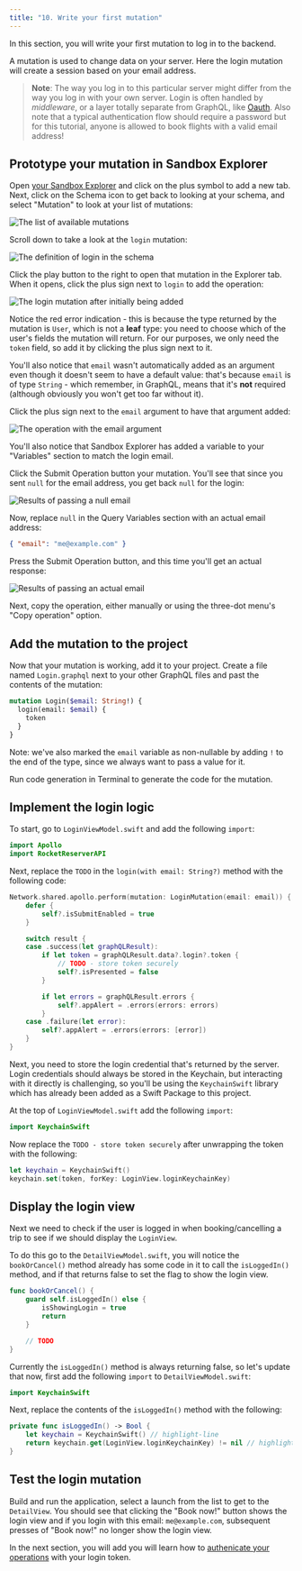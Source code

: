 ```yaml
---
title: "10. Write your first mutation"
---
```


In this section, you will write your first mutation to log in to the backend.

A mutation is used to change data on your server. Here the login mutation will create a session based on your email address.

> **Note**: The way you log in to this particular server might differ from the way you log in with your own server. Login is often handled by _middleware_, or a layer totally separate from GraphQL, like [Oauth](https://en.wikipedia.org/wiki/OAuth).
> Also note that a typical authentication flow should require a password but for this tutorial, anyone is allowed to book flights with a valid email address!

## Prototype your mutation in Sandbox Explorer

Open [your Sandbox Explorer](https://studio.apollographql.com/sandbox/explorer?endpoint=https%3A%2F%2Fapollo-fullstack-tutorial.herokuapp.com%2Fgraphql) and click on the plus symbol to add a new tab. Next, click on the Schema icon to get back to looking at your schema, and select "Mutation" to look at your list of mutations:

<img alt="The list of available mutations" class="screenshot" src="images/sandbox_schema_mutations.png"/>

Scroll down to take a look at the `login` mutation:

<img alt="The definition of login in the schema" class="screenshot" src="images/schema_login_definition.png"/>

Click the play button to the right to open that mutation in the Explorer tab. When it opens, click the plus sign next to `login` to add the operation:

<img alt="The login mutation after initially being added" class="screenshot" src="images/explorer_added_login_mutation.png"/>

Notice the red error indication - this is because the type returned by the mutation is `User`, which is not a **leaf** type: you need to choose which of the user's fields the mutation will return. For our purposes, we only need the `token` field, so add it by clicking the plus sign next to it.

You'll also notice that `email` wasn't automatically added as an argument even though it doesn't seem to have a default value: that's because `email` is of type `String` - which remember, in GraphQL, means that it's **not** required (although obviously you won't get too far without it).

Click the plus sign next to the `email` argument to have that argument added:

<img alt="The operation with the email argument" class="screenshot" src="images/explorer_login_email_added.png"/>

You'll also notice that Sandbox Explorer has added a variable to your "Variables" section to match the login email.

Click the Submit Operation button your mutation. You'll see that since you sent `null` for the email address, you get back `null` for the login:

<img alt="Results of passing a null email" class="screenshot" src="images/login_mutation_null.png"/>

Now, replace `null` in the Query Variables section with an actual email address:

```json title="(Sandbox Explorer)"
{ "email": "me@example.com" }
```

Press the Submit Operation button, and this time you'll get an actual response:

<img alt="Results of passing an actual email" class="screenshot" src="images/login_mutation_email.png"/>

Next, copy the operation, either manually or using the three-dot menu's "Copy operation" option.

## Add the mutation to the project

Now that your mutation is working, add it to your project. Create a file named `Login.graphql` next to your other GraphQL files and past the contents of the mutation:

```graphql title="Login.graphql"
mutation Login($email: String!) {
  login(email: $email) {
    token
  }
}
```
Note: we've also marked the `email` variable as non-nullable by adding `!` to the end of the type, since we always want to pass a value for it.

Run code generation in Terminal to generate the code for the mutation.

## Implement the login logic

To start, go to `LoginViewModel.swift` and add the following `import`:

```swift title="LoginViewModel.swift"
import Apollo
import RocketReserverAPI
```

Next, replace the `TODO` in the `login(with email: String?)` method with the following code:

```swift title="LoginViewModel.swift"
Network.shared.apollo.perform(mutation: LoginMutation(email: email)) { [weak self] result in
    defer {
        self?.isSubmitEnabled = true
    }

    switch result {
    case .success(let graphQLResult):
        if let token = graphQLResult.data?.login?.token {
            // TODO - store token securely
            self?.isPresented = false
        }

        if let errors = graphQLResult.errors {
            self?.appAlert = .errors(errors: errors)
        }
    case .failure(let error):
        self?.appAlert = .errors(errors: [error])
    }
}
```

Next, you need to store the login credential that's returned by the server. Login credentials should always be stored in the Keychain, but interacting with it directly is challenging, so you'll be using the `KeychainSwift` library which has already been added as a Swift Package to this project.

At the top of `LoginViewModel.swift` add the following `import`:

```swift title="LoginViewModel.swift"
import KeychainSwift
```

Now replace the `TODO - store token securely` after unwrapping the token with the following:

```swift title="LoginViewModel.swift"
let keychain = KeychainSwift()
keychain.set(token, forKey: LoginView.loginKeychainKey)
```

## Display the login view

Next we need to check if the user is logged in when booking/cancelling a trip to see if we should display the `LoginView`.

To do this go to the `DetailViewModel.swift`, you will notice the `bookOrCancel()` method already has some code in it to call the `isLoggedIn()` method, and if that returns false to set the flag to show the login view.

```swift title="DetailViewModel.swift"
func bookOrCancel() {
    guard self.isLoggedIn() else {
        isShowingLogin = true
        return
    }

    // TODO
}
```

Currently the `isLoggedIn()` method is always returning false, so let's update that now, first add the following `import` to `DetailViewModel.swift`:

```swift title="DetailViewModel.swift"
import KeychainSwift
```

Next, replace the contents of the `isLoggedIn()` method with the following:

```swift title="DetailViewModel.swift"
private func isLoggedIn() -> Bool {
    let keychain = KeychainSwift() // highlight-line
    return keychain.get(LoginView.loginKeychainKey) != nil // highlight-line
}
```

## Test the login mutation

Build and run the application, select a launch from the list to get to the `DetailView`. You should see that clicking the "Book now!" button shows the login view and if you login with this email: `me@example.com`, subsequent presses of "Book now!" no longer show the login view.

In the next section, you will add you will learn how to [authenicate your operations](tutorial-authenticate-operations) with your login token.